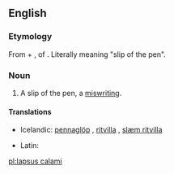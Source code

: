 ==English==

===Etymology===
From {{etyl|la|en}} {{term|lapsus||lang=la|lapse}} + {{term|calami||lang=la|of the [[pen]]}}, {{genitive}} of {{term|calamus|lang=la}}. Literally meaning "slip of the pen".

===Noun===
{{en-noun|sg=[[lapsus]] [[calamus|calami]]|?}}

# {{formal}} A slip of the pen, a [[miswriting]].

====Translations====
{{trans-top|slip of the pen}}
* Icelandic: [[pennaglöp]] {{n|p}}, [[ritvilla]] {{f}}, [[slæm ritvilla]] {{f}}
{{trans-mid}}
* Latin: {{t-|la|lapsus calami|m}}
{{trans-bottom}}

[[pl:lapsus calami]]